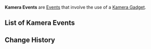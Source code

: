 {{Terminology Infobox
|image = 
|type  = Event Types
}}
'''Kamera Events''' are [[Events]] that involve the use of a [[Kamera Gadget]].

==List of Kamera Events==
{{Events by Category Table
|Kamera Events
|sub events = 1
}}

==Change History==
{{Change History|1.3}}